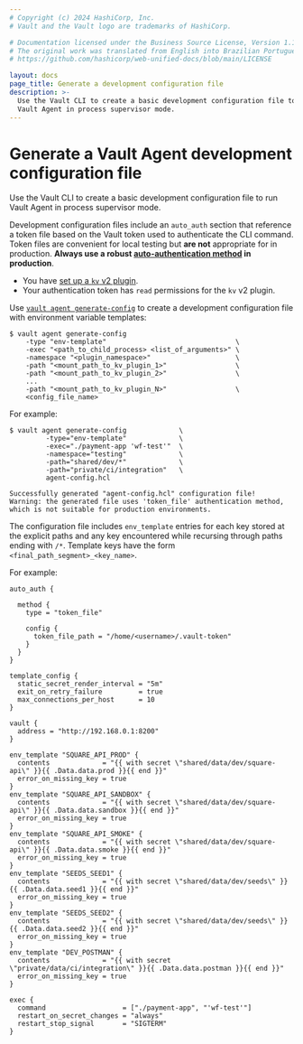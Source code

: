 ```yaml
---
# Copyright (c) 2024 HashiCorp, Inc.
# Vault and the Vault logo are trademarks of HashiCorp.

# Documentation licensed under the Business Source License, Version 1.1.
# The original work was translated from English into Brazilian Portuguese.
# https://github.com/hashicorp/web-unified-docs/blob/main/LICENSE

layout: docs
page_title: Generate a development configuration file
description: >-
  Use the Vault CLI to create a basic development configuration file to run
  Vault Agent in process supervisor mode.
---
```


# Generate a Vault Agent development configuration file

Use the Vault CLI to create a basic development configuration file to run Vault
Agent in process supervisor mode.

Development configuration files include an `auto_auth` section that reference a
token file based on the Vault token used to authenticate the CLI command. Token
files are convenient for local testing but **are not** appropriate for in
production. **Always use a robust
[auto-authentication method](/vault/docs/agent-and-proxy/autoauth/methods) in
production**.

<Tip title="Assumptions">

- You have [set up a `kv` v2 plugin](/vault/docs/secrets/kv/kv-v2/setup).
- Your authentication token has `read` permissions for the `kv` v2 plugin.

</Tip>

Use [`vault agent generate-config`](/vault/docs/commands/agent/generate-config)
to create a development configuration file with environment variable templates:

```shell-session
$ vault agent generate-config
    -type "env-template"                                \
    -exec "<path_to_child_process> <list_of_arguments>" \
    -namespace "<plugin_namespace>"                     \
    -path "<mount_path_to_kv_plugin_1>"                 \
    -path "<mount_path_to_kv_plugin_2>"                 \
    ...
    -path "<mount_path_to_kv_plugin_N>"                 \
    <config_file_name>
```

For example:

<CodeBlockConfig hideClipboard>

```shell-session
$ vault agent generate-config             \
         -type="env-template"             \
         -exec="./payment-app 'wf-test'"  \
         -namespace="testing"             \
         -path="shared/dev/*"             \
         -path="private/ci/integration"   \
         agent-config.hcl

Successfully generated "agent-config.hcl" configuration file!
Warning: the generated file uses 'token_file' authentication method, which is not suitable for production environments.
```

</CodeBlockConfig>

The configuration file includes `env_template` entries for each key stored at
the explicit paths and any key encountered while recursing through paths ending
with `/*`. Template keys have the form `<final_path_segment>_<key_name>`.

For example:

<CodeBlockConfig highlight="7,22,26,30,34,38,42">

```hcl
auto_auth {

  method {
    type = "token_file"

    config {
      token_file_path = "/home/<username>/.vault-token"
    }
  }
}

template_config {
  static_secret_render_interval = "5m"
  exit_on_retry_failure         = true
  max_connections_per_host      = 10
}

vault {
  address = "http://192.168.0.1:8200"
}

env_template "SQUARE_API_PROD" {
  contents             = "{{ with secret \"shared/data/dev/square-api\" }}{{ .Data.data.prod }}{{ end }}"
  error_on_missing_key = true
}
env_template "SQUARE_API_SANDBOX" {
  contents             = "{{ with secret \"shared/data/dev/square-api\" }}{{ .Data.data.sandbox }}{{ end }}"
  error_on_missing_key = true
}
env_template "SQUARE_API_SMOKE" {
  contents             = "{{ with secret \"shared/data/dev/square-api\" }}{{ .Data.data.smoke }}{{ end }}"
  error_on_missing_key = true
}
env_template "SEEDS_SEED1" {
  contents             = "{{ with secret \"shared/data/dev/seeds\" }}{{ .Data.data.seed1 }}{{ end }}"
  error_on_missing_key = true
}
env_template "SEEDS_SEED2" {
  contents             = "{{ with secret \"shared/data/dev/seeds\" }}{{ .Data.data.seed2 }}{{ end }}"
  error_on_missing_key = true
}
env_template "DEV_POSTMAN" {
  contents             = "{{ with secret \"private/data/ci/integration\" }}{{ .Data.data.postman }}{{ end }}"
  error_on_missing_key = true
}

exec {
  command                   = ["./payment-app", "'wf-test'"]
  restart_on_secret_changes = "always"
  restart_stop_signal       = "SIGTERM"
}
```

</CodeBlockConfig>
